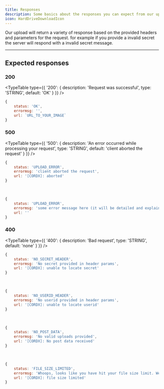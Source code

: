 ```yaml
---
title: Responses
description: Some basics about the responses you can expect from our upload server.
icon: HardDriveDownloadIcon
---
```



Our upload will return a variety of response based on the provided
headers and parameters for the request. for example if you provide
a invalid secret the server will respond with a invalid secret message.

---

## Expected responses

### 200

<TypeTable
    type={{
        '200': {
            description: 'Request was successful',
            type: 'STRING',
            default: 'OK'
        }
    }}
/>

```js title="200 - OK"
{
    status: 'OK',
    errormsg: '',
    url: `URL_TO_YOUR_IMAGE`
}
```

### 500

<TypeTable
    type={{
        '500': {
            description: 'An error occurred while processing your request',
            type: 'STRING',
            default: 'client aborted the request'
        }
    }}
/>

```js title="500 - Default/Abort"
{
    status: 'UPLOAD_ERROR',
    errormsg: 'client aborted the request',
    url: '[CORDX]: aborted'
}
```

<br />

```js title="500 - Internal Error"
{
    status: 'UPLOAD_ERROR',
    errormsg: 'some error message here (it will be detailed and explain the issue)',
    url: ''
}
```

### 400

<TypeTable
    type={{
        '400': {
            description: 'Bad request',
            type: 'STRING',
            default: 'none'
        }
    }}
/>

```js title="400 - No secret"
{
    status: 'NO_SECRET_HEADER',
    errormsg: 'No secret provided in header params',
    url: '[CORDX]: unable to locate secret'
}
```

<br />

```js title="400 - No userid"
{
    status: 'NO_USERID_HEADER',
    errormsg: 'No userid provided in header params',
    url: '[CORDX]: unable to locate userid'
}
```

<br />

```js title="400 - No post data"
{
    status: 'NO_POST_DATA',
    errormsg: 'No valid uploads provided',
    url: '[CORDX]: No post data received'
}
```

<br />

```js title="400 - File size limit"
{
    status: 'FILE_SIZE_LIMITED',
    errormsg: 'Whoops, looks like you have hit your file size limit. We currently limit uploads to `50M`',
    url: '[CORDX]: file size limited'
}
```
